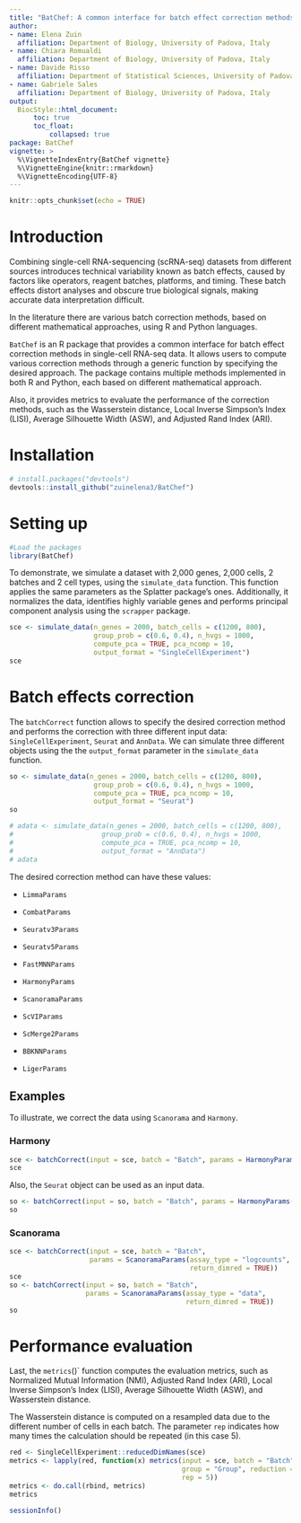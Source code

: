```yaml
---
title: "BatChef: A common interface for batch effect correction methods in single-cell RNA-seq data"
author: 
- name: Elena Zuin
  affiliation: Department of Biology, University of Padova, Italy
- name: Chiara Romualdi
  affiliation: Department of Biology, University of Padova, Italy
- name: Davide Risso
  affiliation: Department of Statistical Sciences, University of Padova, Italy
- name: Gabriele Sales
  affiliation: Department of Biology, University of Padova, Italy
output:
  BiocStyle::html_document:
      toc: true
      toc_float:
          collapsed: true
package: BatChef
vignette: >
  %\VignetteIndexEntry{BatChef vignette}
  %\VignetteEngine{knitr::rmarkdown}
  %\VignetteEncoding{UTF-8}
---
```


```r
knitr::opts_chunk$set(echo = TRUE)
```

# Introduction

Combining single-cell RNA-sequencing (scRNA-seq) datasets from different sources 
introduces technical variability known as batch effects, caused by factors like 
operators, reagent batches, platforms, and timing. These batch effects distort 
analyses and obscure true biological signals, making accurate data interpretation difficult.

In the literature there are various batch correction methods, based on different
mathematical approaches, using R and Python languages.

`BatChef` is an R package that provides a common interface for batch effect 
correction methods in single-cell RNA-seq data. It allows users to compute 
various correction methods through a generic function by specifying the desired
approach. The package contains multiple methods implemented in both R and Python,
each based on different mathematical approach.

Also, it provides metrics to evaluate the performance of the correction methods, 
such as the Wasserstein distance, Local Inverse Simpson's Index (LISI), Average 
Silhouette Width (ASW), and Adjusted Rand Index (ARI).

# Installation

```r
# install.packages("devtools")
devtools::install_github("zuinelena3/BatChef")
```

# Setting up

```r
#Load the packages
library(BatChef)
```

To demonstrate, we simulate a dataset with 2,000 genes, 2,000 cells, 
2 batches and 2 cell types, using the `simulate_data` function. This function 
applies the same parameters as the Splatter package’s ones. 
Additionally, it normalizes the data, identifies highly variable genes and 
performs principal component analysis using the `scrapper` package. 

```r
sce <- simulate_data(n_genes = 2000, batch_cells = c(1200, 800),
                     group_prob = c(0.6, 0.4), n_hvgs = 1000,
                     compute_pca = TRUE, pca_ncomp = 10, 
                     output_format = "SingleCellExperiment")
sce
```

# Batch effects correction

The `batchCorrect` function allows to specify the desired correction method and 
performs the correction with three different input data: `SingleCellExperiment`,
`Seurat` and `AnnData`. We can simulate three different objects using the
the `output_format` parameter in the `simulate_data` function.

```r
so <- simulate_data(n_genes = 2000, batch_cells = c(1200, 800),
                     group_prob = c(0.6, 0.4), n_hvgs = 1000,
                     compute_pca = TRUE, pca_ncomp = 10, 
                     output_format = "Seurat")
so
```

```r
# adata <- simulate_data(n_genes = 2000, batch_cells = c(1200, 800),
#                      group_prob = c(0.6, 0.4), n_hvgs = 1000,
#                      compute_pca = TRUE, pca_ncomp = 10, 
#                      output_format = "AnnData")
# adata
```


The desired correction method can have these values:

-   `LimmaParams`

-   `CombatParams`

-   `Seuratv3Params`

-   `Seuratv5Params`

-   `FastMNNParams`

-   `HarmonyParams`

-   `ScanoramaParams`

-   `ScVIParams`

-   `ScMerge2Params`

-   `BBKNNParams`

-   `LigerParams`

## Examples 

To illustrate, we correct the data using `Scanorama` and `Harmony`.

### Harmony

```r
sce <- batchCorrect(input = sce, batch = "Batch", params = HarmonyParams())
sce
```

Also, the `Seurat` object can be used as an input data.

```r
so <- batchCorrect(input = so, batch = "Batch", params = HarmonyParams())
so
```

### Scanorama

```r
sce <- batchCorrect(input = sce, batch = "Batch", 
                    params = ScanoramaParams(assay_type = "logcounts",
                                             return_dimred = TRUE))
sce
so <- batchCorrect(input = so, batch = "Batch", 
                   params = ScanoramaParams(assay_type = "data", 
                                            return_dimred = TRUE))
so
```

# Performance evaluation

Last, the `metrics`()` function computes the evaluation metrics, such as 
Normalized Mutual Information (NMI), Adjusted Rand Index (ARI), 
Local Inverse Simpson's Index (LISI), Average Silhouette Width (ASW), and 
Wasserstein distance.

The Wasserstein distance is computed on a resampled data due to the different 
number of cells in each batch. The parameter `rep` indicates how many times 
the calculation should be repeated (in this case 5).

```r
red <- SingleCellExperiment::reducedDimNames(sce)
metrics <- lapply(red, function(x) metrics(input = sce, batch = "Batch",
                                           group = "Group", reduction = x, 
                                           rep = 5))
metrics <- do.call(rbind, metrics)
metrics
```

```r
sessionInfo()
```


